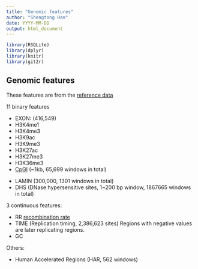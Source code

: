 ```yaml
---
title: "Genomic features"
author: "Shengtong Han"
date: YYYY-MM-DD
output: html_document
---
```




```r
library(RSQLite)
library(dplyr)
library(knitr)
library(git2r)
```

<!-- Add your analysis here -->



## Genomic features 

These features are from the [reference data][data]

[data]:https://github.com/carjed/smaug-genetics


 11 binary features 

*  EXON: (416,549)
* H3K4me1
* H3K4me3
* H3K9ac
* H3K9me3
* H3K27ac
* H3K27me3
* H3K36me3
* [CpGI][cpgi] (~1kb, 65,699 windows in total)

[cpgi]:http://web.stanford.edu/class/bios221/data/model-based-cpg-islands-hg19.txt

* LAMIN (300,000, 1301 windows in total)
* DHS (DNase  hypersensitive sites, 1~200 bp window, 1867665 windows in total)

3 continuous features:

* RR [recombination rate](https://www.nature.com/scitable/definition/recombination-226/) 
* TIME (Replication timing, 2,386,623 sites) Regions with negative values are later replicating regions. 
* GC 

Others: 

* Human Accelerated Regions (HAR, 562 windows)

